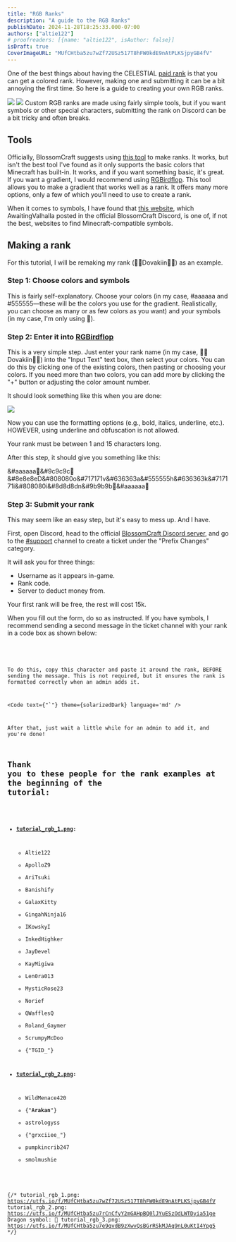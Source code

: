 ```yaml
---
title: "RGB Ranks"
description: "A guide to the RGB Ranks"
publishDate: 2024-11-28T18:25:33.000-07:00
authors: ["altie122"]
# proofreaders: [{name: "altie122", isAuthor: false}]
isDraft: true
CoverImageURL: "MUfCHtba5zu7wZf72USz517T8hFW0kdE9nAtPLKSjpyGB4fV"
---
```



One of the best things about having the CELESTIAL [paid rank](/ranks#paid) is that you can get a colored rank. However, making one and submitting it can be a bit annoying the first time. So here is a guide to creating your own RGB ranks.

<img src="https://utfs.io/a/co6j4hk884/MUfCHtba5zu7wZf72USz517T8hFW0kdE9nAtPLKSjpyGB4fV" className="w-1/2 h-fit float-right rounded-lg m-2" />
<img src="https://utfs.io/a/co6j4hk884/MUfCHtba5zu7rCnCfyY2mGAHpBQ0lJYuESzOdLWTDyia51ge" className="w-1/2 h-fit float-right rounded-lg m-2" />
Custom RGB ranks are made using fairly simple tools, but if you want symbols or other special characters, submitting the rank on Discord can be a bit tricky and often breaks.

## Tools
Officially, BlossomCraft suggests using [this tool](https://codepen.io/0biwan/pen/ggVemP) to make ranks. It works, but isn't the best tool I've found as it only supports the basic colors that Minecraft has built-in. It works, and if you want something basic, it's great. If you want a gradient, I would recommend using [RGBirdflop](https://www.birdflop.com/resources/rgb/). This tool allows you to make a gradient that works well as a rank. It offers many more options, only a few of which you'll need to use to create a rank.

When it comes to symbols, I have found that [this website](https://etcgamer.com/minecraft-symbols-emojis/), which AwaitingValhalla posted in the official BlossomCraft Discord, is one of, if not the best, websites to find Minecraft-compatible symbols.

## Making a rank

For this tutorial, I will be remaking my rank (🐉🐉Dovakiin🐉🐉) as an example.

### Step 1: Choose colors and symbols

This is fairly self-explanatory. Choose your colors (in my case, #aaaaaa and #555555—these will be the colors you use for the gradient. Realistically, you can choose as many or as few colors as you want) and your symbols (in my case, I'm only using 🐉).

### Step 2: Enter it into [RGBirdflop](https://www.birdflop.com/resources/rgb/)

This is a very simple step. Just enter your rank name (in my case, 🐉🐉Dovakiin🐉🐉) into the "Input Text" text box, then select your colors. You can do this by clicking one of the existing colors, then pasting or choosing your colors. If you need more than two colors, you can add more by clicking the "+" button or adjusting the color amount number.

It should look something like this when you are done:

<img src="https://utfs.io/f/MUfCHtba5zu7e9qvdB9zXwvQsBGrRSkMJAq9nL0uKtI4Ypg5" className="w-1/2 h-fit rounded-lg float-left m-2" />

Now you can use the formatting options (e.g., bold, italics, underline, etc.). HOWEVER, using underline and obfuscation is not allowed.

Your rank must be between 1 and 15 characters long.

After this step, it should give you something like this:

&#aaaaaa🐉&#9c9c9c🐉&#8e8e8eD&#808080o&#717171v&#636363a&#555555h&#636363k&#717171i&#808080i&#8d8d8dn&#9b9b9b🐉&#aaaaaa🐉

### Step 3: Submit your rank

This may seem like an easy step, but it's easy to mess up. And I have.

First, open Discord, head to the official [BlossomCraft Discord server](https://discord.gg/blossomcraft), and go to the [#support](https://discord.com/channels/766373302721445888/922361528563412993) channel to create a ticket under the "Prefix Changes" category.

It will ask you for three things:
- Username as it appears in-game.
- Rank code.
- Server to deduct money from.

<Aside type='note' title='Note' bottomRounded={false}>
Your first rank will be free, the rest will cost 15k.
</Aside>

When you fill out the form, do so as instructed. If you have symbols, I recommend sending a second message in the ticket channel with your rank in a code box as shown below:

<div className="flex">
<Code
  text={"`&#aaaaaa🐉&#9c9c9c🐉&#8e8e8eD&#808080o&#717171v&#636363a&#555555h&#636363k&#717171i&#808080i&#8d8d8dn&#9b9b9b🐉&#aaaaaa🐉`"}
  theme={solarizedDark}
  language='md'
/>
</div>

To do this, copy this character and paste it around the rank, BEFORE sending the message. This is not required, but it ensures the rank is formatted correctly when an admin adds it.

<Code
  text={"`"}
  theme={solarizedDark}
  language='md'
/>

After that, just wait a little while for an admin to add it, and you're done!

## Thank you to these people for the rank examples at the beginning of the tutorial:


- **[tutorial_rgb_1.png](https://utfs.io/a/co6j4hk884/MUfCHtba5zu7wZf72USz517T8hFW0kdE9nAtPLKSjpyGB4fV):**
  - Altie122
  - ApolloZ9
  - AriTsuki
  - Banishify
  - GalaxKitty
  - GingahNinja16
  - IKowskyI
  - InkedHighker
  - JayDevel
  - KayMigiwa
  - Len0ra013
  - MysticRose23
  - Norief
  - QWafflesQ
  - Roland_Gaymer
  - ScrumpyMcDoo
  - {"TGID_"}

- **[tutorial_rgb_2.png](https://utfs.io/a/co6j4hk884/MUfCHtba5zu7rCnCfyY2mGAHpBQ0lJYuESzOdLWTDyia51ge):**
  - WildMenace420
  - {"__Arakan__"}
  - astrologyss
  - {"grxciiee_"}
  - pumpkincrib247
  - smolmushie


{/* 
tutorial_rgb_1.png: https://utfs.io/f/MUfCHtba5zu7wZf72USz517T8hFW0kdE9nAtPLKSjpyGB4fV
tutorial_rgb_2.png: https://utfs.io/f/MUfCHtba5zu7rCnCfyY2mGAHpBQ0lJYuESzOdLWTDyia51ge
Dragon symbol: 🐉
tutorial_rgb_3.png: https://utfs.io/f/MUfCHtba5zu7e9qvdB9zXwvQsBGrRSkMJAq9nL0uKtI4Ypg5
*/}